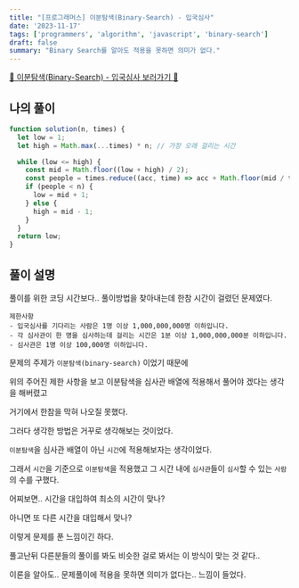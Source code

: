 ```yaml
---
title: "[프로그래머스] 이분탐색(Binary-Search) - 입국심사"
date: '2023-11-17'
tags: ['programmers', 'algorithm', 'javascript', 'binary-search']
draft: false
summary: "Binary Search를 알아도 적용을 못하면 의미가 없다."
---
```


[📌 이분탐색(Binary-Search) - 입국심사 보러가기 📌](https://school.programmers.co.kr/learn/courses/30/lessons/43238)

## 나의 풀이

```js
function solution(n, times) {
  let low = 1;
  let high = Math.max(...times) * n; // 가장 오래 걸리는 시간

  while (low <= high) {
    const mid = Math.floor((low + high) / 2);
    const people = times.reduce((acc, time) => acc + Math.floor(mid / time), 0);
    if (people < n) {
      low = mid + 1;
    } else {
      high = mid - 1;
    }
  }
  return low;
}
```

## 풀이 설명

풀이를 위한 코딩 시간보다.. 풀이방법을 찾아내는데 한참 시간이 걸렸던 문제였다.

```
제한사항
- 입국심사를 기다리는 사람은 1명 이상 1,000,000,000명 이하입니다.
- 각 심사관이 한 명을 심사하는데 걸리는 시간은 1분 이상 1,000,000,000분 이하입니다.
- 심사관은 1명 이상 100,000명 이하입니다.
```

문제의 주제가 `이분탐색(binary-search)` 이었기 때문에

위의 주어진 제한 사항을 보고 이분탐색을 심사관 배열에 적용해서 풀어야 겠다는 생각을 해버렸고

거기에서 한참을 막혀 나오질 못했다.

그러다 생각한 방법은 거꾸로 생각해보는 것이었다.

`이분탐색`을 심사관 배열이 아닌 `시간`에 적용해보자는 생각이었다.

그래서 `시간`을 기준으로 `이분탐색`을 적용했고 그 시간 내에 `심사관`들이 `심사`할 수 있는 `사람`의 수를 구했다.

어찌보면.. 시간을 대입하여 최소의 시간이 맞나?

아니면 또 다른 시간을 대입해서 맞나?

이렇게 문제를 푼 느낌이긴 하다.

풀고난뒤 다른분들의 풀이를 봐도 비슷한 걸로 봐서는 이 방식이 맞는 것 같다..

이론을 알아도.. 문제풀이에 적용을 못하면 의미가 없다는.. 느낌이 들었다.

